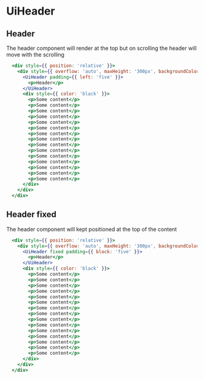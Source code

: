 

# UiHeader

<Metadata packageName='header' packageJson={packageJson} description='Header component, usually use to render logo and a few menu user actions' includeInformation />

## Header

The header component will render at the top but on scrolling the header will move with the scrolling

```jsx live scope={{UiHeader}}
  <div style={{ position: 'relative' }}>
    <div style={{ overflow: 'auto', maxHeight: '300px', backgroundColor: 'lightGray' }}>
      <UiHeader padding={{ left: 'five' }}>
        <p>Header</p>
      </UiHeader>
      <div style={{ color: 'black' }}>
        <p>Some content</p>
        <p>Some content</p>
        <p>Some content</p>
        <p>Some content</p>
        <p>Some content</p>
        <p>Some content</p>
        <p>Some content</p>
        <p>Some content</p>
        <p>Some content</p>
        <p>Some content</p>
        <p>Some content</p>
        <p>Some content</p>
        <p>Some content</p>
        <p>Some content</p>
        <p>Some content</p>
      </div>
    </div>
  </div>
```

## Header fixed

The header component will kept positioned at the top of the content

```jsx live scope={{UiHeader}}
  <div style={{ position: 'relative' }}>
    <div style={{ overflow: 'auto', maxHeight: '300px', backgroundColor: 'lightGray' }}>
      <UiHeader fixed padding={{ block: 'five' }}>
        <p>Header</p>
      </UiHeader>
      <div style={{ color: 'black' }}>
        <p>Some content</p>
        <p>Some content</p>
        <p>Some content</p>
        <p>Some content</p>
        <p>Some content</p>
        <p>Some content</p>
        <p>Some content</p>
        <p>Some content</p>
        <p>Some content</p>
        <p>Some content</p>
        <p>Some content</p>
        <p>Some content</p>
        <p>Some content</p>
        <p>Some content</p>
        <p>Some content</p>
      </div>
    </div>
  </div>
```
